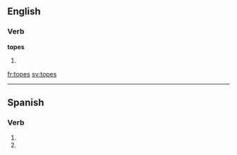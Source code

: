 
==English==

===Verb===
'''topes'''

# {{third-person singular of|[[tope]]}}

[[fr:topes]]
[[sv:topes]]

----

==Spanish==

===Verb===
{{es-verb-form|topar}}

# {{es-verb form of|ending=ar|mood=imperative|sense=negative|pers=2|formal=no|number=singular|[[topar]]}}
# {{es-verb form of|ending=ar|mood=subjunctive|tense=present|pers=2|formal=no|number=singular|[[topar]]}}
{{rfc-auto}}